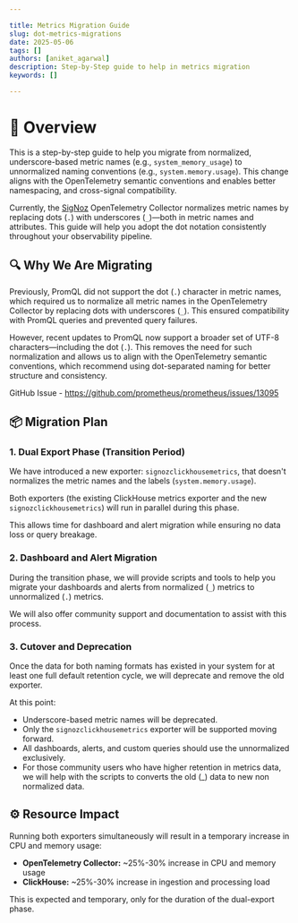 ```yaml
---

title: Metrics Migration Guide
slug: dot-metrics-migrations
date: 2025-05-06
tags: []
authors: [aniket_agarwal]
description: Step-by-Step guide to help in metrics migration
keywords: []

---
```



# 📌 Overview

This is a step-by-step guide to help you migrate from normalized, underscore-based metric names (e.g., `system_memory_usage`) to unnormalized naming conventions (e.g., `system.memory.usage`). This change aligns with the OpenTelemetry semantic conventions and enables better namespacing, and cross-signal compatibility.

Currently, the [SigNoz](https://signoz.io/docs/introduction/) OpenTelemetry Collector normalizes metric names by replacing dots (`.`) with underscores (`_`)—both in metric names and attributes. This guide will help you adopt the dot notation consistently throughout your observability pipeline.

## 🔍 Why We Are Migrating

Previously, PromQL did not support the dot (`.`) character in metric names, which required us to normalize all metric names in the OpenTelemetry Collector by replacing dots with underscores (`_`). This ensured compatibility with PromQL queries and prevented query failures.

However, recent updates to PromQL now support a broader set of UTF-8 characters—including the dot (`.`). This removes the need for such normalization and allows us to align with the OpenTelemetry semantic conventions, which recommend using dot-separated naming for better structure and consistency.

GitHub Issue - https://github.com/prometheus/prometheus/issues/13095

## 📦 Migration Plan

### 1. Dual Export Phase (Transition Period)

We have introduced a new exporter: `signozclickhousemetrics`, that doesn't normalizes the metric names and the labels (`system.memory.usage`).

Both exporters (the existing ClickHouse metrics exporter and the new `signozclickhousemetrics`) will run in parallel during this phase.

This allows time for dashboard and alert migration while ensuring no data loss or query breakage.

### 2. Dashboard and Alert Migration

During the transition phase, we will provide scripts and tools to help you migrate your dashboards and alerts from normalized (`_`) metrics to unnormalized (`.`) metrics.

We will also offer community support and documentation to assist with this process.

### 3. Cutover and Deprecation

Once the data for both naming formats has existed in your system for at least one full default retention cycle, we will deprecate and remove the old exporter.

At this point:
- Underscore-based metric names will be deprecated.
- Only the `signozclickhousemetrics` exporter will be supported moving forward.
- All dashboards, alerts, and custom queries should use the unnormalized exclusively.
- For those community users who have higher retention in metrics data, we will help with the scripts to converts the old (_) data to new non normalized data.

## ⚙️ Resource Impact

Running both exporters simultaneously will result in a temporary increase in CPU and memory usage:

- **OpenTelemetry Collector:** ~25%-30% increase in CPU and memory usage
- **ClickHouse:** ~25%-30% increase in ingestion and processing load

This is expected and temporary, only for the duration of the dual-export phase.
